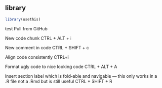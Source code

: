 ## library
```r
library(usethis)
```
test Pull from GitHub

New code chunk CTRL + ALT + i

New comment in code CTRL + SHIFT + c

Align code consistently CTRL+i

Format ugly code to nice looking code CTRL + ALT + A

Insert section label which is fold-able and navigable — this only works in a .R file not a .Rmd but is still useful CTRL + SHIFT + R


